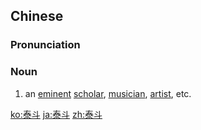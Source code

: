 ==Chinese==
{{zh-forms|lit=Mount Tai and the North Star}}

===Pronunciation===
{{zh-pron
|m=tàidǒu
|c=taai3 dau2
|mn=qz:thài-tió/xm,zz:thài-tó͘/xm:thài-táu
|cat=n
}}

===Noun===
{{zh-noun}}

# an [[eminent]] [[scholar]], [[musician]], [[artist]], etc.

[[ko:泰斗]]
[[ja:泰斗]]
[[zh:泰斗]]